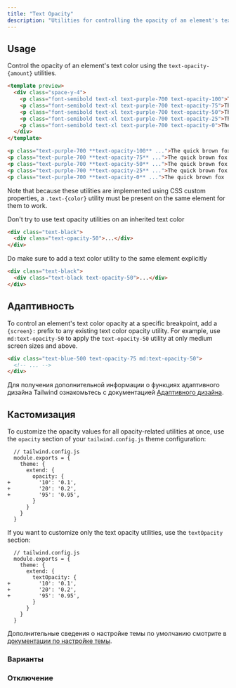 ```yaml
---
title: "Text Opacity"
description: "Utilities for controlling the opacity of an element's text color."
---
```




## Usage

Control the opacity of an element's text color using the `text-opacity-{amount}` utilities.

```html
<template preview>
  <div class="space-y-4">
    <p class="font-semibold text-xl text-purple-700 text-opacity-100">The quick brown fox jumped over the lazy dog.</p>
    <p class="font-semibold text-xl text-purple-700 text-opacity-75">The quick brown fox jumped over the lazy dog.</p>
    <p class="font-semibold text-xl text-purple-700 text-opacity-50">The quick brown fox jumped over the lazy dog.</p>
    <p class="font-semibold text-xl text-purple-700 text-opacity-25">The quick brown fox jumped over the lazy dog.</p>
    <p class="font-semibold text-xl text-purple-700 text-opacity-0">The quick brown fox jumped over the lazy dog.</p>
  </div>
</template>

<p class="text-purple-700 **text-opacity-100** ...">The quick brown fox ...</p>
<p class="text-purple-700 **text-opacity-75** ...">The quick brown fox ...</p>
<p class="text-purple-700 **text-opacity-50** ...">The quick brown fox ...</p>
<p class="text-purple-700 **text-opacity-25** ...">The quick brown fox ...</p>
<p class="text-purple-700 **text-opacity-0** ...">The quick brown fox ...</p>
```

Note that because these utilities are implemented using CSS custom properties, a `.text-{color}` utility must be present on the same element for them to work.

<TipBad>Don't try to use text opacity utilities on an inherited text color</TipBad>

```html rose
<div class="text-black">
  <div class="text-opacity-50">...</div>
</div>
```

<TipGood>Do make sure to add a text color utility to the same element explicitly</TipGood>

```html emerald
<div class="text-black">
  <div class="text-black text-opacity-50">...</div>
</div>
```

## Адаптивность

To control an element's text color opacity at a specific breakpoint, add a `{screen}:` prefix to any existing text color opacity utility. For example, use `md:text-opacity-50` to apply the `text-opacity-50` utility at only medium screen sizes and above.

```html
<div class="text-blue-500 text-opacity-75 md:text-opacity-50">
  <!-- ... -->
</div>
```

Для получения дополнительной информации о функциях адаптивного дизайна Tailwind ознакомьтесь с документацией [Адаптивного дизайна](/docs/responsive-design).

## Кастомизация

To customize the opacity values for all opacity-related utilities at once, use the `opacity` section of your `tailwind.config.js` theme configuration:

```diff-js
  // tailwind.config.js
  module.exports = {
    theme: {
      extend: {
        opacity: {
+         '10': '0.1',
+         '20': '0.2',
+         '95': '0.95',
        }
      }
    }
  }
```

If you want to customize only the text opacity utilities, use the `textOpacity` section:

```diff-js
  // tailwind.config.js
  module.exports = {
    theme: {
      extend: {
        textOpacity: {
+         '10': '0.1',
+         '20': '0.2',
+         '95': '0.95',
        }
      }
    }
  }
```

Дополнительные сведения о настройке темы по умолчанию смотрите в [документации по настройке темы](/docs/theme#customizing-the-default-theme).

### Варианты

<Variants plugin="textOpacity" />

### Отключение

<Disabling plugin="textOpacity" />
